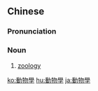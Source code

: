 {{also|动物学|動物学}}
==Chinese==
{{zh-forms|s=动物学|type=21}}

===Pronunciation===
{{zh-pron
|m=dòngwùxué
|c=dung6 mat6 hok6
|mn=tōng-bu̍t-ha̍k
|cat=n
}}

===Noun===
{{zh-noun}}

# [[zoology]]

[[ko:動物學]]
[[hu:動物學]]
[[ja:動物學]]